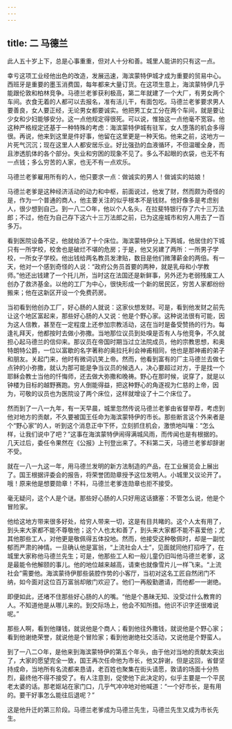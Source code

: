 ```yaml
---
---
---
```

title: 二 马德兰
---





此人五十岁上下，总是心事重重，但对人十分和善。城里人能讲的只有这一点。

幸亏这项工业经他出色的改造，发展迅速，海滨蒙特伊城才成为重要的贸易中心。西班牙是重要的墨玉消费国，每年都来大量订货。在这项生意上，海滨蒙特伊几乎能跟伦敦和柏林竞争。马德兰老爹获利极高，第二年就建了一个大厂，有男女两个车间。衣食无着的人都可以去报名，准有活儿干，有面包吃。马德兰老爹要求男人要善良，女人要正经，无论男女都要诚实。他把男工女工分在两个车间，就是要让少女和少妇能够安分。这一点他规定得很死。可以说，惟独这一点他毫不宽容。他这种严格规定还基于一种特殊的考虑：海滨蒙特伊城有驻军，女人堕落的机会多得很。再说，他来到这里是件好事，他留在这里更是一种天佑。他来之前，这地方一片死气沉沉；现在这里人人都安居乐业。好比强劲的血液循环，不但温暖全身，而且渗透肌体的各个部分。失业和穷困的现象不见了。多么不起眼的衣袋，也无不有一点钱；多么穷苦的人家，也无不有一点欢乐。

马德兰老爹雇用所有的人，他只要求一点：做诚实的男人！做诚实的姑娘！

马德兰老爹是这种经济活动的动力和中枢，前面说过，他发了财，然而颇为奇怪的是，作为一个普通的商人，他主要关注的似乎根本不是钱财。他好像多是考虑别人，很少想到自己。到一八二○年，他以个人名头，在拉斐特银行存了六十三万法郎；不过，他在为自己存下这六十三万法郎之前，已为这座城市和穷人用去了一百多万。

看到医院设备不足，他就给添了十个床位。海滨蒙特伊分上下两城，他居住的下城只有一所学校，校舍也是破烂不堪的危房；于是，他又另建了两所：一所男子学校，一所女子学校。他出钱给两名教员发津贴，数目是他们微薄薪金的两倍。有一天，他对一个感到奇怪的人说：“政府公务员首要的两种，就是乳母和小学教师。”他还出钱建了一个托儿所，当时这在法国还是新鲜事，另外还为老弱残废工人创办了救济基金。以他的工厂为中心，很快形成一个新的居民区，穷苦人家都纷纷搬来；他在这新区开设一个免费药房。

当初看到他创办工厂，好心肠的人就说：这家伙想发财。可是，看到他发财之前先让这个地区富起来，那些好心肠的人又说：他是个野心家。这种说法很有可能，因为这人信教，甚至在一定程度上还参加宗教活动，这在当时是备受赞扬的行为。每逢礼拜天，他都按时去做小弥撒。当地那位议员到处嗅是否有人与他竞争，不久就担心起马德兰的信仰来。那议员在帝国时期当过立法院成员，他的宗教思想，和奥特朗特公爵，一位以富歇的名字著称的奥拉托利会神甫相同，他也是那神甫的弟子和朋友。关起门来，他时有微词讥笑上帝。然而，他看到富有的厂主马德兰去做七点钟的小弥撒，就认为那可能是争当议员的候选人，决心要超过对方，于是找一个耶稣会教士当他的忏悔师，还去做大弥撒和晚祷。野心在那时候，说穿了，就是以钟楼为目标的越野赛跑。穷人倒能得益，把这种野心的角逐视为仁慈的上帝，因为，可敬的议员也为医院设了两个床位，这样就增设了十二个床位了。

然而到了一八一九年，有一天早晨，城里忽然传说马德兰老爹由省督举荐，考虑到他对地方的贡献，不久要被国王任命为海滨蒙特伊的市长。那些断言这个外来者是个“野心家”的人，听到这个消息正中下怀，立刻抓住机会，激愤地叫嚷：“怎么样，让我们说中了吧？”这事在海滨蒙特伊闹得满城风雨，而传闻也是有根据的。几天过后，委任令果然在《公报》上刊登出来了。不料第二天，马德兰老爹却辞谢不受。

就在一八一九这一年，用马德兰发明的新方法制造的产品，在工业展览会上展出了。国王根据评委会的报告，将荣誉团勋章授予这位发明人。小城里又议论开了。哦！原来他是想要勋章！不料，马德兰老爹连勋章也拒不接受。

毫无疑问，这个人是个谜。那些好心肠的人只好用这话搪塞：不管怎么说，他是个冒险家。

他给这地方带来很多好处，给穷人带来一切，这是有目共睹的。这个人太有用了，到头来大家都不能不尊敬他；这个人也太和善了，到头来大家都不能不喜爱他；尤其他那些工人，对他更是敬佩得五体投地。然而，他接受这种敬佩时，却是一副忧郁而严肃的神情。一旦确认他是富翁，“上流社会人士”，见面就同他打招呼了，在城里大家称他马德兰先生；可是，他那些工人和一般儿童仍旧叫他马德兰老爹，这是最能令他解颐的事儿。他的地位越来越高，请柬也就像雪片儿一样飞来。“上流社会”需要他。海滨蒙待伊那些装腔作势的小客厅，当初对这名工匠自然闭门不纳，如今面对这位百万富翁却敞门欢迎了。他们一再殷勤邀请，而他都一一谢绝。

即便如此，还堵不住那些好心肠的人的嘴。“他是个愚昧无知、没受过什么教育的人。不知道他是从哪儿来的。到交际场上，他会不知所措。他识不识字还很难说呢。”

那些人啊，看到他赚钱，就说他是个商人；看到他往外撒钱，就说他是个野心家；看到他谢绝荣誉，就说他是个冒险家；看到他谢绝社交活动，又说他是个野蛮人。

到了一八二○年，是他来到海滨蒙特伊的第五个年头，由于他对当地的贡献太突出了，大家的愿望完全一致，国王再次任命他为市长，他又辞谢，但是这回，省督坚持成命，当地所有名流都来恳请，老百姓也聚集在街头请愿，敦请的场面十分热烈，最终他不得不接受了。有人注意到，促使他下此决定的，似乎主要是一个平民老太婆的话。那老妪站在家门口，几乎气冲冲地对他喊道：“一个好市长，是有用的。要干好事怎么能往后退呢？”

这是他升迁的第三阶段。马德兰老爹成为马德兰先生，马德兰先生又成为市长先生。